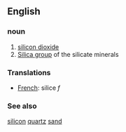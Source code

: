 ==English==

===noun===

#[[silicon dioxide]]
#[[Silica group]] of the silicate minerals

===Translations===
*[[French]]: silice ''f''

===See also===
[[silicon]] [[quartz]] [[sand]]
